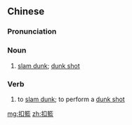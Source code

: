 {{also|扣篮}}
==Chinese==
{{zh-forms|s=扣篮}}

===Pronunciation===
{{zh-pron
|m=kòulán
|mn=khàu-nâ
|cat=n,v
}}

===Noun===
{{zh-noun}}

# [[slam dunk]]; [[dunk shot]]

===Verb===
{{zh-verb}}

# to [[slam dunk]]; to perform a [[dunk shot]]

[[mg:扣籃]]
[[zh:扣籃]]